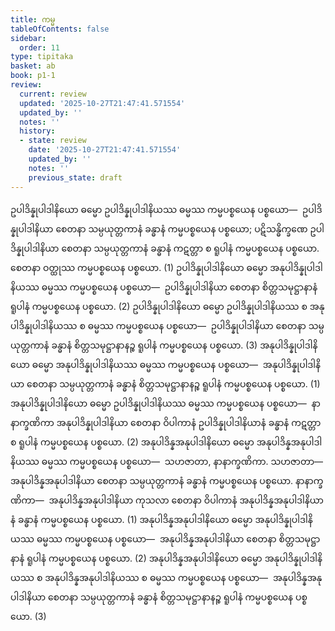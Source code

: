 ```yaml
---
title: ကမ္မ
tableOfContents: false
sidebar:
  order: 11
type: tipitaka
basket: ab
book: p1-1
review:
  current: review
  updated: '2025-10-27T21:47:41.571554'
  updated_by: ''
  notes: ''
  history:
  - state: review
    date: '2025-10-27T21:47:41.571554'
    updated_by: ''
    notes: ''
    previous_state: draft
---
```



<ReviewStatus review={frontmatter.review} showDetails={true} />

<HypothesisAnnotation frontmatter={frontmatter} />

<DynamicBreadcrumb />

<Division number="69" book="p1-1" e="ch" v="36" p="421">

<Paragraph number="2680" book="p1-1">
ဥပါဒိန္နုပါဒါနိယော ဓမ္မော ဥပါဒိန္နုပါဒါနိယဿ ဓမ္မဿ ကမ္မပစ္စယေန ပစ္စယော—  ဥပါဒိန္နုပါဒါနိယာ စေတနာ သမ္ပယုတ္တကာနံ ခန္ဓာနံ ကမ္မပစ္စယေန ပစ္စယော; ပဋိသန္ဓိက္ခဏေ ဥပါဒိန္နုပါဒါနိယာ စေတနာ သမ္ပယုတ္တကာနံ ခန္ဓာနံ ကဋတ္တာ စ ရူပါနံ ကမ္မပစ္စယေန ပစ္စယော. စေတနာ ဝတ္ထုဿ ကမ္မပစ္စယေန ပစ္စယော. (1)
</Paragraph>

<Paragraph number="2681" book="p1-1">
ဥပါဒိန္နုပါဒါနိယော ဓမ္မော အနုပါဒိန္နုပါဒါနိယဿ ဓမ္မဿ ကမ္မပစ္စယေန ပစ္စယော—  ဥပါဒိန္နုပါဒါနိယာ စေတနာ စိတ္တသမုဋ္ဌာနာနံ ရူပါနံ ကမ္မပစ္စယေန ပစ္စယော. (2)
</Paragraph>

<Paragraph number="2682" book="p1-1">
ဥပါဒိန္နုပါဒါနိယော ဓမ္မော ဥပါဒိန္နုပါဒါနိယဿ စ အနုပါဒိန္နုပါဒါနိယဿ စ ဓမ္မဿ ကမ္မပစ္စယေန ပစ္စယော—  ဥပါဒိန္နုပါဒါနိယာ စေတနာ သမ္ပယုတ္တကာနံ ခန္ဓာနံ စိတ္တသမုဋ္ဌာနာနဉ္စ ရူပါနံ ကမ္မပစ္စယေန ပစ္စယော. (3)
</Paragraph>

<Paragraph number="2683" book="p1-1">
အနုပါဒိန္နုပါဒါနိယော ဓမ္မော အနုပါဒိန္နုပါဒါနိယဿ ဓမ္မဿ ကမ္မပစ္စယေန ပစ္စယော—  အနုပါဒိန္နုပါဒါနိယာ စေတနာ သမ္ပယုတ္တကာနံ ခန္ဓာနံ စိတ္တသမုဋ္ဌာနာနဉ္စ ရူပါနံ ကမ္မပစ္စယေန ပစ္စယော. (1)
</Paragraph>

<Paragraph number="2684" book="p1-1">
အနုပါဒိန္နုပါဒါနိယော ဓမ္မော ဥပါဒိန္နုပါဒါနိယဿ ဓမ္မဿ ကမ္မပစ္စယေန ပစ္စယော—  နာနာက္ခဏိကာ အနုပါဒိန္နုပါဒါနိယာ စေတနာ ဝိပါကာနံ ဥပါဒိန္နုပါဒါနိယာနံ ခန္ဓာနံ ကဋတ္တာ စ ရူပါနံ ကမ္မပစ္စယေန ပစ္စယော. (2)
</Paragraph>

</Division>
<Division number="70" book="p1-1" e="ch" v="36" p="422">

<Paragraph number="2685" book="p1-1">
အနုပါဒိန္နအနုပါဒါနိယော ဓမ္မော အနုပါဒိန္နအနုပါဒါနိယဿ ဓမ္မဿ ကမ္မပစ္စယေန ပစ္စယော—  သဟဇာတာ, နာနာက္ခဏိကာ. <Emphasis>သဟဇာတာ</Emphasis>—  အနုပါဒိန္နအနုပါဒါနိယာ စေတနာ သမ္ပယုတ္တကာနံ ခန္ဓာနံ ကမ္မပစ္စယေန ပစ္စယော. <Emphasis>နာနာက္ခဏိကာ</Emphasis>—  အနုပါဒိန္နအနုပါဒါနိယာ ကုသလာ စေတနာ ဝိပါကာနံ အနုပါဒိန္နအနုပါဒါနိယာနံ ခန္ဓာနံ ကမ္မပစ္စယေန ပစ္စယော. (1)
</Paragraph>

<Paragraph number="2686" book="p1-1">
အနုပါဒိန္နအနုပါဒါနိယော ဓမ္မော အနုပါဒိန္နုပါဒါနိယဿ ဓမ္မဿ ကမ္မပစ္စယေန ပစ္စယော—  အနုပါဒိန္နအနုပါဒါနိယာ စေတနာ စိတ္တသမုဋ္ဌာနာနံ ရူပါနံ ကမ္မပစ္စယေန ပစ္စယော. (2)
</Paragraph>

<Paragraph number="2687" book="p1-1">
အနုပါဒိန္နအနုပါဒါနိယော ဓမ္မော အနုပါဒိန္နုပါဒါနိယဿ စ အနုပါဒိန္နအနုပါဒါနိယဿ စ ဓမ္မဿ ကမ္မပစ္စယေန ပစ္စယော—  အနုပါဒိန္နအနုပါဒါနိယာ စေတနာ သမ္ပယုတ္တကာနံ ခန္ဓာနံ စိတ္တသမုဋ္ဌာနာနဉ္စ ရူပါနံ ကမ္မပစ္စယေန ပစ္စယော. (3)
</Paragraph>
</Division>